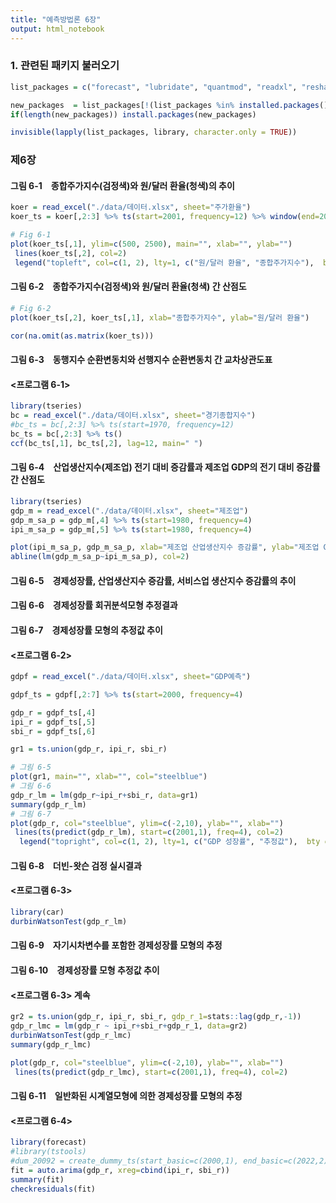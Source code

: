 ---
title: "예측방법론 6장"
output: html_notebook
---

### 1. 관련된 패키지 불러오기

```{r, message=FALSE, eval=FALSE, results='hide'}
list_packages = c("forecast", "lubridate", "quantmod", "readxl", "reshape2", "scales", "tidyverse","xts", "zoo", "tseries", "urca","TSA", "FinTS", "fGarch", "car", "orcutt")

new_packages  = list_packages[!(list_packages %in% installed.packages()[,"Package"])]
if(length(new_packages)) install.packages(new_packages)

invisible(lapply(list_packages, library, character.only = TRUE))

```

### 제6장

#### 그림 6-1　종합주가지수(검정색)와 원/달러 환율(청색)의 추이

```{r}
koer = read_excel("./data/데이터.xlsx", sheet="주가환율")
koer_ts = koer[,2:3] %>% ts(start=2001, frequency=12) %>% window(end=2015)

# Fig 6-1
plot(koer_ts[,1], ylim=c(500, 2500), main="", xlab="", ylab="")
 lines(koer_ts[,2], col=2)
 legend("topleft", col=c(1, 2), lty=1, c("원/달러 환율", "종합주가지수"),  bty = "n")
```
#### 그림 6-2　종합주가지수(검정색)와 원/달러 환율(청색) 간 산점도
```{r}
# Fig 6-2
plot(koer_ts[,2], koer_ts[,1], xlab="종합주가지수", ylab="원/달러 환율")

cor(na.omit(as.matrix(koer_ts)))
```

#### 그림 6-3　동행지수 순환변동치와 선행지수 순환변동치 간 교차상관도표
#### <프로그램 6-1>
```{r}
library(tseries)
bc = read_excel("./data/데이터.xlsx", sheet="경기종합지수")
#bc_ts = bc[,2:3] %>% ts(start=1970, frequency=12)
bc_ts = bc[,2:3] %>% ts()
ccf(bc_ts[,1], bc_ts[,2], lag=12, main=" ")

```
####  그림 6-4　산업생산지수(제조업) 전기 대비 증감률과 제조업 GDP의 전기 대비 증감률 간 산점도

```{r}
library(tseries)
gdp_m = read_excel("./data/데이터.xlsx", sheet="제조업")
gdp_m_sa_p = gdp_m[,4] %>% ts(start=1980, frequency=4)
ipi_m_sa_p = gdp_m[,5] %>% ts(start=1980, frequency=4)

plot(ipi_m_sa_p, gdp_m_sa_p, xlab="제조업 산업생산지수 증감률", ylab="제조업 GDP 증감률")
abline(lm(gdp_m_sa_p~ipi_m_sa_p), col=2)

```
#### 그림 6-5　경제성장률, 산업생산지수 증감률, 서비스업 생산지수 증감률의 추이
#### 그림 6-6　경제성장률 회귀분석모형 추정결과
#### 그림 6-7　경제성장률 모형의 추정값 추이
#### <프로그램 6-2>
```{r}
gdpf = read_excel("./data/데이터.xlsx", sheet="GDP예측")

gdpf_ts = gdpf[,2:7] %>% ts(start=2000, frequency=4) 

gdp_r = gdpf_ts[,4]
ipi_r = gdpf_ts[,5]
sbi_r = gdpf_ts[,6]

gr1 = ts.union(gdp_r, ipi_r, sbi_r)

# 그림 6-5
plot(gr1, main="", xlab="", col="steelblue")
# 그림 6-6
gdp_r_lm = lm(gdp_r~ipi_r+sbi_r, data=gr1)
summary(gdp_r_lm)
# 그림 6-7
plot(gdp_r, col="steelblue", ylim=c(-2,10), ylab="", xlab="")
 lines(ts(predict(gdp_r_lm), start=c(2001,1), freq=4), col=2)
  legend("topright", col=c(1, 2), lty=1, c("GDP 성장률", "추정값"),  bty = "n")
```
#### 그림 6-8　더빈-왓슨 검정 실시결과
#### <프로그램 6-3>
```{r}
library(car)
durbinWatsonTest(gdp_r_lm)
```
#### 그림 6-9　자기시차변수를 포함한 경제성장률 모형의 추정
#### 그림 6-10　경제성장률 모형 추정값 추이
#### <프로그램 6-3> 계속
```{r}
gr2 = ts.union(gdp_r, ipi_r, sbi_r, gdp_r_1=stats::lag(gdp_r,-1))
gdp_r_lmc = lm(gdp_r ~ ipi_r+sbi_r+gdp_r_1, data=gr2)
durbinWatsonTest(gdp_r_lmc)
summary(gdp_r_lmc)

plot(gdp_r, col="steelblue", ylim=c(-2,10), ylab="", xlab="")
 lines(ts(predict(gdp_r_lmc), start=c(2001,1), freq=4), col=2)
```
#### 그림 6-11　일반화된 시계열모형에 의한 경제성장률 모형의 추정
#### <프로그램 6-4>
```{r}
library(forecast)
#library(tstools)
#dum_20092 = create_dummy_ts(start_basic=c(2000,1), end_basic=c(2022,2), dummy_start = c(2009,2), dummy_end=c(2009,2))
fit = auto.arima(gdp_r, xreg=cbind(ipi_r, sbi_r))
summary(fit)
checkresiduals(fit)
```